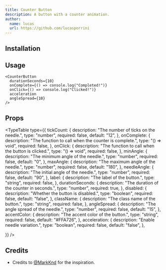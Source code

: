 ```yaml
---
title: Counter Button
description: A button with a counter animation.
author:
  name: lucas
  url: https://github.com/lucasporrini
---
```


<ComponentPreview name="counter-button-demo" />

## Installation

<ComponentInstallation name="counter-button" />

## Usage

```tsx
<CounterButton
  durationSeconds={10}
  onComplete={() => console.log("Completed!")}
  onClick={() => console.log("Clicked!")}
  acceleration
  angleSpread={10}
/>
```

## Props

<TypeTable
  type={{
    tickCount: {
      description: "The number of ticks on the needle.",
      type: "number",
      required: false,
      default: "12",
    },
    onComplete: {
      description: "The function to call when the counter is complete.",
      type: "() => void",
      required: false,
    },
    onClick: {
      description: "The function to call when the button is clicked.",
      type: "() => void",
      required: false,
    },
    minAngle: {
      description: "The minimum angle of the needle.",
      type: "number",
      required: false,
      default: "0",
    },
    maxAngle: {
      description: "The maximum angle of the needle.",
      type: "number",
      required: false,
      default: "180",
    },
    needleAngle: {
      description: "The initial angle of the needle.",
      type: "number",
      required: false,
      default: "90",
    },
    label: {
      description: "The label of the button.",
      type: "string",
      required: false,
    },
    durationSeconds: {
      description: "The duration of the counter in seconds.",
      type: "number",
      required: true,
    },
    disabled: {
      description: "Whether the button is disabled.",
      type: "boolean",
      required: false,
      default: "false",
    },
    className: {
      description: "The class name of the button.",
      type: "string",
      required: false,
    },
    angleSpread: {
      description: "The angle spread of the needle.",
      type: "number",
      required: false,
      default: "15",
    },
    accentColor: {
      description: "The accent color of the button.",
      type: "string",
      required: false,
      default: "#FFA726",
    },
    acceleration: {
      description: "Enable needle variation.",
      type: "boolean",
      required: false,
      default: "false",
    },

}}
/>

## Credits

- Credits to [@MarkKnd](https://x.com/MarkKnd) for the inspiration.
